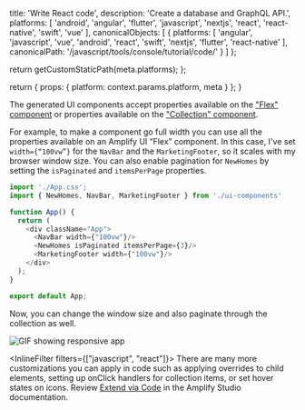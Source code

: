                   
  title: 'Write React code',
  description: 'Create a database and GraphQL API.',
  platforms: [
    'android',
    'angular',
    'flutter',
    'javascript',
    'nextjs',
    'react',
    'react-native',
    'swift',
    'vue'
  ],
  canonicalObjects: [
    {
      platforms: [
        'angular',
        'javascript',
        'vue',
        'android',
        'react',
        'swift',
        'nextjs',
        'flutter',
        'react-native'
      ],
      canonicalPath: '/javascript/tools/console/tutorial/code/'
    }
  ]
};

  return getCustomStaticPath(meta.platforms);
};

  return {
    props: {
      platform: context.params.platform,
      meta
    }
  };
}
          

The generated UI components accept properties available on the ["Flex" component](https://ui.docs.amplify.aws/react/components/flex) or properties available on the ["Collection" component](https://ui.docs.amplify.aws/react/components/collection).

For example, to make a component go full width you can use all the properties available on an Amplify UI “Flex” component. In this case, I've set `width={“100vw”}` for the `NavBar` and the `MarketingFooter`, so it scales with my browser window size. You can also enable pagination for `NewHomes` by setting the `isPaginated` and `itemsPerPage` properties.

```js
import './App.css';
import { NewHomes, NavBar, MarketingFooter } from './ui-components'

function App() {
  return (
    <div className="App">
      <NavBar width={"100vw"}/>
      <NewHomes isPaginated itemsPerPage={3}/>
      <MarketingFooter width={"100vw"}/>
    </div>
  );
}

export default App;
```

Now, you can change the window size and also paginate through the collection as well.

![GIF showing responsive app](/images/studio/responsive.gif)

<InlineFilter filters={["javascript", "react"]}>
There are many more customizations you can apply in code such as applying overrides to child elements, setting up onClick handlers for collection items, or set hover states on icons. Review [Extend via Code](/[platform]/build-ui/uibuilder/override/) in the Amplify Studio documentation.
</InlineFilter>
